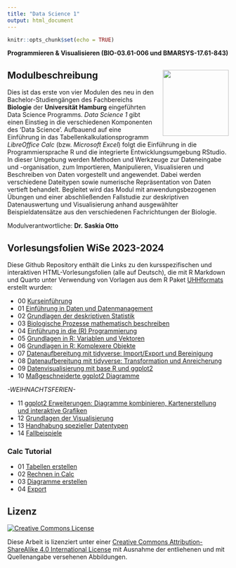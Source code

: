 ```yaml
---
title: "Data Science 1"
output: html_document
---
```


```r
knitr::opts_chunk$set(echo = TRUE)
```


**Programmieren & Visualisieren  (BIO-03.61-006 und BMARSYS-17.61-843)**


## Modulbeschreibung <img src="images/uhh_logo.png" align="right" width="150" style="margin-left: 20px"/>

Dies ist das erste von vier Modulen des neu in den Bachelor-Studiengängen des Fachbereichs **Biologie** der **Universität Hamburg** eingeführten Data Science Programms. *Data Science 1* gibt einen Einstieg in die verschiedenen Komponenten des ‘Data Science’. Aufbauend auf eine Einführung in das Tabellenkalkulationsprogramm *LibreOffice Calc* (bzw. *Microsoft Excel*) folgt die Einführung in die Programmiersprache R und die integrierte Entwicklungsumgebung RStudio. In dieser Umgebung werden Methoden und Werkzeuge zur Dateneingabe und -organisation, zum Importieren, Manipulieren, Visualisieren und Beschreiben von Daten vorgestellt und angewendet. Dabei werden verschiedene Dateitypen sowie numerische Repräsentation von Daten vertieft behandelt.
Begleitet wird das Modul mit anwendungsbezogenen Übungen und einer abschließenden Fallstudie zur deskriptiven Datenauswertung und Visualisierung anhand ausgewählter Beispieldatensätze aus den verschiedenen Fachrichtungen der Biologie.

Modulverantwortliche: **Dr. Saskia Otto**


## Vorlesungsfolien WiSe 2023-2024

Diese Github Repository enthält die Links zu den kursspezifischen und interaktiven HTML-Vorlesungsfolien (alle auf Deutsch), die mit R Markdown und Quarto unter Verwendung von Vorlagen aus dem R Paket [UHHformats](https://github.com/uham-bio/UHHformats) erstellt wurden: 

- 00 [Kurseinführung](https://saskiaotto.github.io/uham-bio-data-science-1/00-intro-program.html#/title-slide)
- 01 [Einführung in Daten und Datenmanagement](https://saskiaotto.github.io/uham-bio-data-science-1/01-data-management.html#/title-slide)
- 02 [Grundlagen der deskriptiven Statistik](https://saskiaotto.github.io/uham-bio-data-science-1/02-descriptive-stats.html#/title-slide)
- 03 [Biologische Prozesse mathematisch beschreiben](https://saskiaotto.github.io/uham-bio-data-science-1/03-biological-processes.html#/title-slide)
- 04 [Einführung in die (R) Programmierung](https://saskiaotto.github.io/uham-bio-data-science-1/04-intro-programming-and-r.html#/title-slide)
- 05 [Grundlagen in R: Variablen und Vektoren](https://saskiaotto.github.io/uham-bio-data-science-1/05-r-basics-variables-vectors.html#/title-slide)
- 06 [Grundlagen in R: Komplexere Objekte](https://saskiaotto.github.io/uham-bio-data-science-1/06-r-basics-complex-objects.html#/title-slide)
- 07 [Datenaufbereitung mit tidyverse: Import/Export und Bereinigung](https://saskiaotto.github.io/uham-bio-data-science-1/07-data-wrangling1-import-cleaning.html#/title-slide)
- 08 [Datenaufbereitung mit tidyverse: Transformation und Anreicherung](https://saskiaotto.github.io/uham-bio-data-science-1/08-data-wrangling2-transformations.html#/title-slide)
- 09 [Datenvisualisierung mit base R und ggplot2](https://saskiaotto.github.io/uham-bio-data-science-1/09-intro-vis-in-r.html#/title-slide)
- 10 [Maßgeschneiderte ggplot2 Diagramme](https://saskiaotto.github.io/uham-bio-data-science-1/10-modifying-ggplots.html#/title-slide)

*-WEIHNACHTSFERIEN-*

- 11 [ggplot2 Erweiterungen: Diagramme kombinieren, Kartenerstellung und interaktive Grafiken](https://saskiaotto.github.io/uham-bio-data-science-1/11-ggplot2-extensions-maps-and-interactive-plots.html#/title-slide)
- 12 [Grundlagen der Visualisierung](https://saskiaotto.github.io/uham-bio-data-science-1/12-principles-visualization.html#/title-slide)
- 13 [Handhabung spezieller Datentypen](https://saskiaotto.github.io/uham-bio-data-science-1/13-handling-special-data-types.html#/title-slide)
- 14 [Fallbeispiele]()


### Calc Tutorial

- 01 [Tabellen erstellen](https://saskiaotto.github.io/uham-bio-data-science-1/calc-01.html#/title-slide)
- 02 [Rechnen in Calc](https://saskiaotto.github.io/uham-bio-data-science-1/calc-02.html#/title-slide)
- 03 [Diagramme erstellen](https://saskiaotto.github.io/uham-bio-data-science-1/calc-03.html#/title-slide)
- 04 [Export](https://saskiaotto.github.io/uham-bio-data-science-1/calc-04.html#/title-slide)


## Lizenz

<a rel="license" href="http://creativecommons.org/licenses/by-sa/4.0/">
  <img alt="Creative Commons License" style="border-width:0"
        src="https://i.creativecommons.org/l/by-sa/4.0/80x15.png" />
</a>

Diese Arbeit is lizenziert unter einer [Creative Commons Attribution-ShareAlike 4.0 International License ](http://creativecommons.org/licenses/by-sa/4.0/) mit Ausnahme der entliehenen und mit Quellenangabe versehenen Abbildungen.
